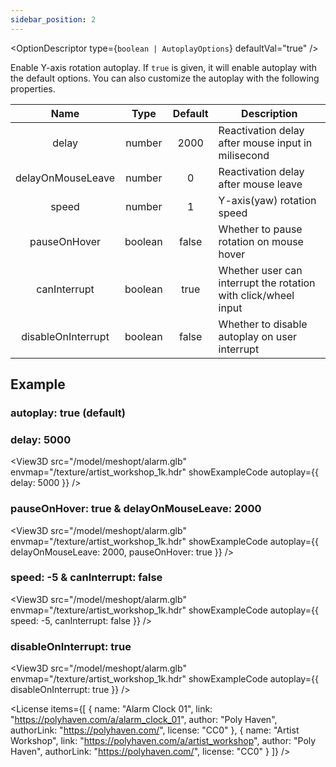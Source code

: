 ```yaml
---
sidebar_position: 2
---
```



<OptionDescriptor type={`boolean | AutoplayOptions`} defaultVal="true" />

Enable Y-axis rotation autoplay.
If `true` is given, it will enable autoplay with the default options.
You can also customize the autoplay with the following properties.

|Name|Type|Default|Description|
|:---:|:---:|:---:|---|
|delay|number|2000|Reactivation delay after mouse input in milisecond|
|delayOnMouseLeave|number|0|Reactivation delay after mouse leave|
|speed|number|1|Y-axis(yaw) rotation speed|
|pauseOnHover|boolean|false|Whether to pause rotation on mouse hover|
|canInterrupt|boolean|true|Whether user can interrupt the rotation with click/wheel input|
|disableOnInterrupt|boolean|false|Whether to disable autoplay on user interrupt|

## Example
### autoplay: true (default)
<View3D src="/model/meshopt/alarm.glb" envmap="/texture/artist_workshop_1k.hdr" showExampleCode autoplay={true} />

### delay: 5000
<View3D src="/model/meshopt/alarm.glb" envmap="/texture/artist_workshop_1k.hdr" showExampleCode autoplay={{ delay: 5000 }} />

### pauseOnHover: true & delayOnMouseLeave: 2000
<View3D src="/model/meshopt/alarm.glb" envmap="/texture/artist_workshop_1k.hdr" showExampleCode autoplay={{ delayOnMouseLeave: 2000, pauseOnHover: true }} />

### speed: -5 & canInterrupt: false
<View3D src="/model/meshopt/alarm.glb" envmap="/texture/artist_workshop_1k.hdr" showExampleCode autoplay={{ speed: -5, canInterrupt: false }} />

### disableOnInterrupt: true
<View3D src="/model/meshopt/alarm.glb" envmap="/texture/artist_workshop_1k.hdr" showExampleCode autoplay={{ disableOnInterrupt: true }} />

<License items={[
  {
    name: "Alarm Clock 01",
    link: "https://polyhaven.com/a/alarm_clock_01",
    author: "Poly Haven",
    authorLink: "https://polyhaven.com/",
    license: "CC0"
  },
  {
    name: "Artist Workshop",
    link: "https://polyhaven.com/a/artist_workshop",
    author: "Poly Haven",
    authorLink: "https://polyhaven.com/",
    license: "CC0"
  }
]} />
